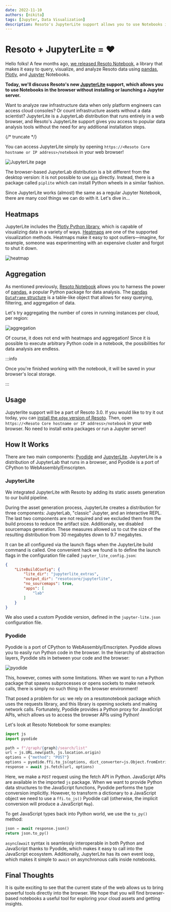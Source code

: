 ```yaml
---
date: 2022-11-10
authors: [nikita]
tags: [Jupyter, Data Visualization]
description: Resoto's JupyterLite support allows you to use Notebooks in the browser without installing or launching a Jupyter server.
---
```


# Resoto + JupyterLite = ❤️

Hello folks! A few months ago, [we released Resoto Notebook](../resoto-meets-jupyter-notebook/index.mdx), a library that makes it easy to query, visualize, and analyze Resoto data using [pandas](https://pandas.pydata.org), [Plotly](https://plotly.com), and [Jupyter](https://jupyter.org) Notebooks.

**Today, we'll discuss Resoto's new [JupyterLite](https://blog.jupyter.org/jupyterlite-jupyter-%EF%B8%8F-webassembly-%EF%B8%8F-python-f6e2e41ab3fa) support, which allows you to use Notebooks in the browser without installing or launching a Jupyter server.**

Want to analyze raw infrastructure data when only platform engineers can access cloud consoles? Or count infrastructure assets without a data scientist? JupyterLite is a JupyterLab distribution that runs entirely in a web browser, and Resoto's JupyterLite support gives you access to popular data analysis tools without the need for any additional installation steps.

{/* truncate */}

You can access JupyterLite simply by opening `https://<Resoto Core hostname or IP address>/notebook` in your web browser!

![JupyterLite page](./img/jupyterlite.png)

The browser-based JupyterLab distribution is a bit different from the desktop version: it is not possible to use [`pip`](https://pip.pypa.io) directly. Instead, there is a package called `piplite` which can install Python wheels in a similar fashion.

Since JupyterLite works (almost) the same as a regular Jupyter Notebook, there are many cool things we can do with it. Let's dive in…

## Heatmaps

JupyterLite includes the [Plotly Python library](https://plotly.com/python), which is capable of visualizing data in a variety of ways. [Heatmaps](https://plotly.com/python/2D-Histogram) are one of the supported visualization methods. Heatmaps make it easy to spot outliers—imagine, for example, someone was experimenting with an expensive cluster and forgot to shut it down.

![heatmap](./img/heatmap.png)

## Aggregation

As mentioned previously, [Resoto Notebook](/docs/reference/notebook) allows you to harness the power of [pandas](https://pandas.pydata.org), a popular Python package for data analysis. The [pandas](https://pandas.pydata.org) [`DataFrame` structure](https://pandas.pydata.org/pandas-docs/stable/reference/api/pandas.DataFrame.html) is a table-like object that allows for easy querying, filtering, and aggregation of data.

Let's try aggregating the number of cores in running instances per cloud, per region:

![aggregation](./img/aggregation.png)

Of course, it does not end with heatmaps and aggregation! Since it is possible to execute arbitrary Python code in a notebook, the possibilities for data analysis are endless.

:::info

Once you're finished working with the notebook, it will be saved in your browser's local storage.

:::

## Usage

Jupyterlite support will be a part of Resoto 3.0. If you would like to try it out today, you can [install the `edge` version of Resoto](/docs/edge/getting-started/install-resoto). Then, open `https://<Resoto Core hostname or IP address>/notebook` in your web browser. No need to install extra packages or run a Jupyter server!

## How It Works

There are two main components: [Pyodide](https://pyodide.org) and [JupyterLite](https://blog.jupyter.org/jupyterlite-jupyter-%EF%B8%8F-webassembly-%EF%B8%8F-python-f6e2e41ab3fa). JupyterLite is a distribution of JupyterLab that runs in a browser, and Pyodide is a port of CPython to WebAssembly/Emscripten.

### JupyterLite

We integrated JupyterLite with Resoto by adding its static assets generation to our build pipeline.

During the asset generation process, JupyterLite creates a distribution for three components: JupyterLab, "classic" Jupyter, and an interactive REPL. The last two components are not required and we excluded them from the build process to reduce the artifact size. Additionally, we disabled sourcemaps generation. These measures allowed us to cut the size of the resulting distribution from 30 megabytes down to 9.7 megabytes.

It can be all configured via the launch flags when the JupyterLite build command is called. One convenient hack we found is to define the launch flags in the configuration file called `jupyter_lite_config.json`:

```json
{
    "LiteBuildConfig": {
        "lite_dir": "jupyterlite_extras",
        "output_dir": "resotocore/jupyterlite",
        "no_sourcemaps": true,
        "apps": [
            "lab"
        ]
    }
}
```

We also used a custom Pyodide version, defined in the `jupyter-lite.json` configuration file.

### Pyodide

Pyodide is a port of CPython to WebAssembly/Emscripten. Pyodide allows you to easily run Python code in the browser. In the hierarchy of abstraction layers, Pyodide sits in between your code and the browser:

![pyodide](./img/pyodide.png)

This, however, comes with some limitations. When we want to run a Python package that spawns subprocesses or opens sockets to make network calls, there is simply no such thing in the browser environment!

That posed a problem for us: we rely on a resotonotebook package which uses the requests library, and this library is opening sockets and making network calls. Fortunately, Pyodide provides a Python proxy for JavaScript APIs, which allows us to access the browser APIs using Python!

Let's look at Resoto Notebook for some examples:

```python
import js
import pyodide

path = f"/graph/{graph}/search/list"
url = js.URL.new(path, js.location.origin)
options = {"method": "POST"}
options = pyodide.ffi.to_js(options, dict_converter=js.Object.fromEntries)
response = await js.fetch(url, options)
```

Here, we make a `POST` request using the fetch API in Python. JavaScript APIs are available in the imported `js` package. When we want to provide Python data structures to the JavaScript functions, Pyodide performs the type conversion implicitly. However, to transform a dictionary to a JavaScript object we need to use a `ffi.to_js()` Pyodide call (otherwise, the implicit conversion will produce a JavaScript `Map`).

To get JavaScript types back into Python world, we use the `to_py()` method:

```python
json = await response.json()
return json.to_py()
```

`async`/`await` syntax is seamlessly interoperable in both Python and JavaScript thanks to Pyodide, which makes it easy to call into the JavaScript ecosystem. Additionally, JupyterLite has its own event loop, which makes it simple to `await` on asynchronous calls inside notebooks.

## Final Thoughts

It is quite exciting to see that the current state of the web allows us to bring powerful tools directly into the browser. We hope that you will find browser-based notebooks a useful tool for exploring your cloud assets and getting insights.
